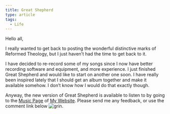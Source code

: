 ```yaml
---
title: Great Shepherd
type: article
tags:
  - Life
---
```


Hello all,

I really wanted to get back to posting the wonderful distinctive marks of Reformed Theology, but I just haven’t had the time to get back to it.

I have decided to re-record some of my songs since I now have better recording software and equipment, and more experience. I just finished Great Shepherd and would like to start on another one soon. I have really been inspired lately that I should get an album together and make it available somehow. I don’t know how I would do that exactly though.

Anyway, the new version of Great Shepherd is available to listen to by going to the [Music Page](http://www.tjdraper.com/music.html) of [My Website](http://www.tjdraper.com/). Please send me any feedback, or use the comment link below ![grin](grin.gif).
